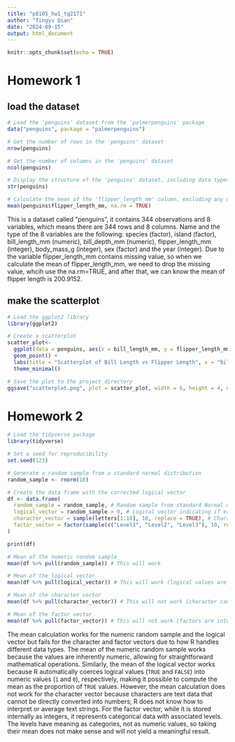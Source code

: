 ```yaml
---
title: "p8105_hw1_tq2171"
author: "Tingyu Qian"
date: "2024-09-15"
output: html_document
---
```


```r
knitr::opts_chunk$set(echo = TRUE)
```

# Homework 1

## load the dataset
```r
# Load the 'penguins' dataset from the 'palmerpenguins' package
data("penguins", package = "palmerpenguins")

# Get the number of rows in the 'penguins' dataset
nrow(penguins)

# Get the number of columns in the 'penguins' dataset
ncol(penguins)

# Display the structure of the 'penguins' dataset, including data types and first few entries
str(penguins)

# Calculate the mean of the 'flipper_length_mm' column, excluding any missing values (NA)
mean(penguins$flipper_length_mm, na.rm = TRUE)
```

This is a dataset called "penguins", it contains 344 observations and 8 variables, which means there are 344 rows and 8 columns. Name and the type of the 8 variables are the following: species (factor), island (factor), bill_length_mm (numeric), bill_depth_mm (numeric), flipper_length_mm (integer), body_mass_g (integer), sex (factor) and the year (integer). Due to the variable flipper_length_mm contains missing value, so when we calculate the mean of flipper_length_mm, we need to drop the missing value, whcih use the na.rm=TRUE, and after that, we can know the mean of flipper length is 200.9152.


## make the scatterplot
```r
# Load the ggplot2 library
library(ggplot2)

# Create a scatterplot
scatter_plot<-
  ggplot(data = penguins, aes(x = bill_length_mm, y = flipper_length_mm, colour = species)) +
  geom_point() +
  labs(title = "Scatterplot of Bill Length vs Flipper Length", x = "bill_length_mm", y = "flipper_length_mm") +
  theme_minimal()

# Save the plot to the project directory
ggsave("scatterplot.png", plot = scatter_plot, width = 6, height = 4, dpi = 300)
```

# Homework 2
```r
# Load the tidyverse package
library(tidyverse)

# Set a seed for reproducibility
set.seed(123)

# Generate a random sample from a standard normal distribution
random_sample <- rnorm(10)

# Create the data frame with the corrected logical vector
df <- data.frame(
  random_sample = random_sample, # Random sample from standard Normal distribution
  logical_vector = random_sample > 0, # Logical vector indicating if each element of the sample > 0
  character_vector = sample(letters[1:10], 10, replace = TRUE), # Character vector of length 10
  factor_vector = factor(sample(c("Level1", "Level2", "Level3"), 10, replace = TRUE)) # Factor vector with 3 levels
)

print(df)
```

```r
# Mean of the numeric random sample
mean(df %>% pull(random_sample)) # This will work

# Mean of the logical vector
mean(df %>% pull(logical_vector)) # This will work (logical values are coerced to numeric: TRUE = 1, FALSE = 0)

# Mean of the character vector
mean(df %>% pull(character_vector)) # This will not work (character cannot be coerced to numeric)

# Mean of the factor vector
mean(df %>% pull(factor_vector)) # This will not work (factors are internally stored as integers but have a level attribute)
```
The mean calculation works for the numeric random sample and the logical vector but fails for the character and factor vectors due to how R handles different data types. The mean of the numeric random sample works because the values are inherently numeric, allowing for straightforward mathematical operations. Similarly, the mean of the logical vector works because R automatically coerces logical values (`TRUE` and `FALSE`) into numeric values (`1` and `0`), respectively, making it possible to compute the mean as the proportion of `TRUE` values. However, the mean calculation does not work for the character vector because characters are text data that cannot be directly converted into numbers; R does not know how to interpret or average text strings. For the factor vector, while it is stored internally as integers, it represents categorical data with associated levels. The levels have meaning as categories, not as numeric values, so taking their mean does not make sense and will not yield a meaningful result.
